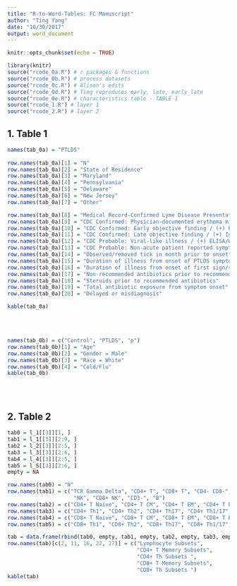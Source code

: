 ```yaml
---
title: "R-to-Word-Tables: FC Manuscript"
author: "Ting Yang"
date: "10/30/2017"
output: word_document
---
```


```r
knitr::opts_chunk$set(echo = TRUE)
```

```r
library(knitr)
source("rcode_0a.R") # r packages & functions
source("rcode_0b.R") # process datasets
source("rcode_0c.R") # Alison's edits
source("rcode_0d.R") # Ting reproduces early, late, early_late
source("rcode_0e.R") # characteristics table - TABLE 1
source("rcode_1.R") # layer 1
source("rcode_2.R") # layer 2
```

## 1. Table 1

```r
names(tab_0a) = "PTLDS"
  
row.names(tab_0a)[1] = "N"
row.names(tab_0a)[2] = "State of Residence"
row.names(tab_0a)[3] = "Maryland"
row.names(tab_0a)[4] = "Pennsylvania"
row.names(tab_0a)[5] = "Delaware"
row.names(tab_0a)[6] = "New Jersey"
row.names(tab_0a)[7] = "Other"

row.names(tab_0a)[8] = "Medical Record-Confirmed Lyme Disease Presentation"
row.names(tab_0a)[9] = "CDC Confirmed: Physician-documented erythema migrans rash"
row.names(tab_0a)[10] = "CDC Confirmed: Early objective finding / (+) ELISA/WB"
row.names(tab_0a)[11] = "CDC Confirmed: Late objective finding / (+) IgG-WB"
row.names(tab_0a)[12] = "CDC Probable: Viral-like illness / (+) ELISA/WB"
row.names(tab_0a)[13] = "CDC Probable: Non-acute patient reported symptoms / (+) IgG-WB"
row.names(tab_0a)[14] = "Observed/removed tick in month prior to onset"
row.names(tab_0a)[15] = "Duration of illness from onset of PTLDS symptoms to enrollment"
row.names(tab_0a)[16] = "Duration of illness from onset of first sign/symptom to start of first recommended antibiotic treatment course"
row.names(tab_0a)[17] = "Non-recommended antibiotics prior to recommended antibiotics"
row.names(tab_0a)[18] = "Steroids prior to recommended antibiotics"
row.names(tab_0a)[19] = "Total antibiotic exposure from symptom onset"
row.names(tab_0a)[20] = "Delayed or misdiagnosis"

kable(tab_0a)  
```
<br>
<br>


```r
names(tab_0b) = c("Control", "PTLDS", "p")
row.names(tab_0b)[1] = "Age"
row.names(tab_0b)[2] = "Gender = Male"
row.names(tab_0b)[3] = "Race = White"
row.names(tab_0b)[4] = "Cold/Flu"
kable(tab_0b)  
```

<br>
<br>

## 2. Table 2

```r
tab0 = l_1[[3]][1, ]
tab1 = l_1[[3]][2:9, ]
tab2 = l_2[[3]][2:5, ]
tab3 = l_3[[3]][2:6, ]
tab4 = l_4[[3]][2:5, ]
tab5 = l_5[[3]][2:6, ]
empty = NA

row.names(tab0) = "N"
row.names(tab1) = c("TCR Gamma Delta", "CD4+ T", "CD8+ T", "CD4- CD8-",
                     "NK", "CD8+ NK", "CD3-", "B")
row.names(tab2) = c("CD4+ T Naive", "CD4+ T CM", "CD4+ T EM", "CD4+ T EMRA")
row.names(tab3) = c("CD4+ Th1", "CD4+ Th2", "CD4+ Th17", "CD4+ Th1/17", "CD4+ Th9")
row.names(tab4) = c("CD8+ T Naive", "CD8+ T CM", "CD8+ T EM", "CD8+ T EMRA")
row.names(tab5) = c("CD8+ Th1", "CD8+ Th2", "CD8+ Th17", "CD8+ Th1/17", "CD8+ Th9")

tab = data.frame(rbind(tab0, empty, tab1, empty, tab2, empty, tab3, empty, tab4, empty, tab5))
row.names(tab)[c(2, 11, 16, 22, 27)] = c("Lymphocyte Subsets", 
                                         "CD4+ T Memory Subsets", 
                                         "CD4+ Th Subsets ",
                                         "CD8+ T Memory Subsets", 
                                         "CD8+ Th Subsets ")
kable(tab)  
```
<br>



